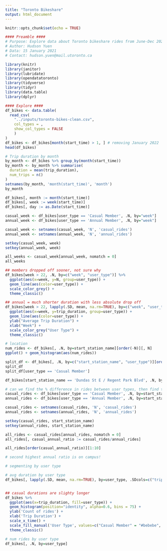---
title: "Toronto Bikeshare"
output: html_document
---

```{r setup, include=FALSE}
knitr::opts_chunk$set(echo = TRUE)
```

```{r}
#### Preamble ####
# Purpose: Explore data about Toronto bikeshare rides from June-Dec 2021
# Author: Hudson Yuen
# Data: 15 January 2021
# Contact: hudson.yuen@mail.utoronto.ca

library(knitr)
library(janitor)
library(lubridate)
library(opendatatoronto)
library(tidyverse)
library(tidyr)
library(data.table)
library(dplyr)
```


```{r}
#### Explore ####
df_bikes <- data.table(
  read_csv(
    "../inputs/toronto-bikes-clean.csv",
    col_types = ,
    show_col_types = FALSE
    )
)
df_bikes <- df_bikes[month(start_time) > 1, ] # removing January 2022 
head(df_bikes)
```

```{r}
# Trip duration by month
by_month <- df_bikes %>% group_by(month(start_time))
by_month <- by_month %>% summarise(
  duration = mean(trip_duration),
  num_trips = n()
)
setnames(by_month, 'month(start_time)', 'month')
by_month

df_bikes[, month := month(start_time)]
df_bikes[, week := week(start_time)]
df_bikes[, day := as.Date(start_time)]

casual_week <- df_bikes[user_type == 'Casual Member', .N, by="week"] 
annual_week <- df_bikes[user_type == 'Annual Member', .N, by="week"] 

casual_week <- setnames(casual_week, 'N', 'casual_rides')
annual_week <- setnames(annual_week, 'N', 'annual_rides')

setkey(casual_week, week)
setkey(annual_week, week)

all_weeks <- casual_week[annual_week, nomatch = 0]
all_weeks

## members dropped off sooner, not sure why
df_bikes[week > 22, .N, by=c("week", "user_type")] %>%
  ggplot(aes(x=week, y=N, group=user_type)) + 
  geom_line(aes(color=user_type)) + 
  scale_color_grey() + 
  theme_classic()

## annual = much shorter duration with less absolute drop off
df_bikes[week > 22, lapply(.SD, mean, na.rm=TRUE), by=c("week", "user_type"), .SDcols=c("trip_duration") ]  %>%
  ggplot(aes(x=week, y=trip_duration, group=user_type)) + 
  geom_line(aes(color=user_type)) + 
  ylab("Average Trip Duration") + 
  xlab("Week") +
  scale_color_grey("User Type") + 
  theme_classic() 

```

```{r}
# location
num_rides <- df_bikes[, .N, by=start_station_name][order(-N)][, N]
ggplot() + geom_histogram(aes(num_rides))

split_df <- df_bikes[, .N, by=c("start_station_name", "user_type")][order(-N)]
split_df
split_df[user_type == 'Casual Member']

df_bikes[start_station_name == 'Dundas St E / Regent Park Blvd', .N, by=c("start_station_name", "user_type")][order(-N)]

# can we find the % difference in rides between user types, then find the stations with largest diff?
casual_rides <- df_bikes[user_type == 'Casual Member', .N, by=start_station_name][order(-N)]
annual_rides <- df_bikes[user_type == 'Annual Member', .N, by=start_station_name][order(-N)]

casual_rides <- setnames(casual_rides, 'N', 'casual_rides')
annual_rides <- setnames(annual_rides, 'N', 'annual_rides')

setkey(casual_rides, start_station_name)
setkey(annual_rides, start_station_name)

all_rides <- casual_rides[annual_rides, nomatch = 0]
all_rides[, casual_annual_ratio := casual_rides/annual_rides]

all_rides[order(casual_annual_ratio)][1:10]

# second highest annual ratio is on campus!
```


```{r}
# segmenting by user type

# avg duration by user type
df_bikes[, lapply(.SD, mean, na.rm=TRUE), by=user_type, .SDcols=c("trip_duration")][, trip_duration / 60, user_type] 


## casual durations are slighty longer
df_bikes %>%
  ggplot(aes(x=trip_duration, fill=user_type)) + 
  geom_histogram(position="identity", alpha=0.6, bins = 75) + 
  ylab('Count of rides') + 
  xlab('Trip Duration') +
  scale_x_time() + 
  scale_fill_manual('User Type', values=c("Casual Member" = "#bebebe", "Annual Member" = "#2a2a2a")) +
  theme_classic() 

# num rides by user type
df_bikes[, .N, by=user_type] 
```

